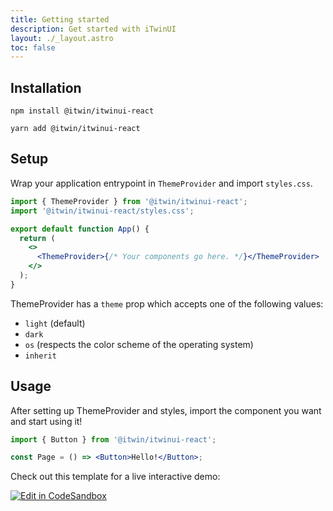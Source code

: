 ```yaml
---
title: Getting started
description: Get started with iTwinUI
layout: ./_layout.astro
toc: false
---
```


## Installation

```shell
npm install @itwin/itwinui-react
```

```shell
yarn add @itwin/itwinui-react
```

## Setup

Wrap your application entrypoint in `ThemeProvider` and import `styles.css`.

```jsx
import { ThemeProvider } from '@itwin/itwinui-react';
import '@itwin/itwinui-react/styles.css';

export default function App() {
  return (
    <>
      <ThemeProvider>{/* Your components go here. */}</ThemeProvider>
    </>
  );
}
```

ThemeProvider has a `theme` prop which accepts one of the following values:

- `light` (default)
- `dark`
- `os` (respects the color scheme of the operating system)
- `inherit`

## Usage

After setting up ThemeProvider and styles, import the component you want and start using it!

```jsx
import { Button } from '@itwin/itwinui-react';

const Page = () => <Button>Hello!</Button>;
```

Check out this template for a live interactive demo:

[![Edit in CodeSandbox](https://assets.codesandbox.io/github/button-edit-lime.svg)](https://codesandbox.io/s/github/iTwin/iTwinUI/tree/main/cra-sandbox?file=/src/App.tsx)
